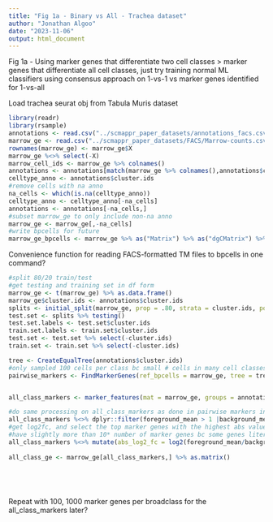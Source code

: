 ```yaml
---
title: "Fig 1a - Binary vs All - Trachea dataset"
author: "Jonathan Algoo"
date: "2023-11-06"
output: html_document
---
```


Fig 1a - Using marker genes that differentiate two cell classes > marker genes that differentiate all cell classes, just try training normal ML classifiers using consensus approach on 1-vs-1 vs marker genes identified for 1-vs-all

Load trachea seurat obj from Tabula Muris dataset
```r
library(readr)
library(rsample)
annotations <- read.csv("../scmappr_paper_datasets/annotations_facs.csv") %>% dplyr::filter(tissue == "Marrow")
marrow_ge <- read.csv("../scmappr_paper_datasets/FACS/Marrow-counts.csv")
rownames(marrow_ge) <- marrow_ge$X
marrow_ge %<>% select(-X)
marrow_cell_ids <- marrow_ge %>% colnames()
annotations <- annotations[match(marrow_ge %>% colnames(),annotations$cell),]
celltype_anno <- annotations$cluster.ids
#remove cells with na anno
na_cells <- which(is.na(celltype_anno))
celltype_anno <- celltype_anno[-na_cells]
annotations <- annotations[-na_cells,]
#subset marrow_ge to only include non-na anno
marrow_ge <- marrow_ge[,-na_cells]
#write bpcells for future
marrow_ge_bpcells <- marrow_ge %>% as("Matrix") %>% as("dgCMatrix") %>% as("IterableMatrix") %>% write_matrix_dir(paste0("../scmappr_paper_datasets/bpcells/marrow_tm"), overwrite = T)
```
Convenience function for reading FACS-formatted TM files to bpcells in one command? 

```r
#split 80/20 train/test
#get testing and training set in df form
marrow_ge <- t(marrow_ge) %>% as.data.frame()
marrow_ge$cluster.ids <- annotations$cluster.ids
splits <- initial_split(marrow_ge, prop = .80, strata = cluster.ids, pool = 0)
test.set <- splits %>% testing() 
test.set.labels <- test.set$cluster.ids
train.set.labels <- train.set$cluster.ids
test.set <- test.set %>% select(-cluster.ids)
train.set <- train.set %>% select(-cluster.ids)
```


```r
tree <- CreateEqualTree(annotations$cluster.ids)
#only sampled 100 cells per class bc small # cells in many cell classes
pairwise_markers <- FindMarkerGenes(ref_bpcells = marrow_ge, tree = tree, ref_metadata = annotations,metadata_cluster_column = "cluster.ids",n_cells_sampled = 100,metadata_cell_label_column = "cell")


all_class_markers <- marker_features(mat = marrow_ge, groups = annotations$cluster.ids, method = "wilcoxon")

#do same processing on all_class_markers as done in pairwise markers in FindMarkerGenes function
all_class_markers %<>% dplyr::filter(foreground_mean > 1 |background_mean > 1) %>% dplyr::select(-background) %>% dplyr::distinct(feature, .keep_all = TRUE) %>% dplyr::mutate(log2_fc = log2(foreground_mean/background_mean))
#get log2fc, and select the top marker genes with the highest abs value log2fc
#have slightly more than 10* number of marker genes bc some genes literally were not expressed in other cell types, so they had log2fc of infinity. Kept all these genes for the present comparison, to make all marker gene group as robust as possible. 
all_class_markers %<>% mutate(abs_log2_fc = log2(foreground_mean/background_mean) %>% abs()) %>% arrange(abs_log2_fc) %>% slice_max(abs_log2_fc, n = 10, by = foreground) %>% pull(feature)
      
all_class_ge <- marrow_ge[all_class_markers,] %>% as.matrix()



      
```

Repeat with 100, 1000 marker genes per broadclass for the all_class_markers later? 